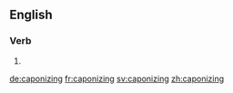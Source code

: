 ==English==

===Verb===
{{head|en|present participle}}

# {{present participle of|caponize|lang=en|nocat=1}}

[[de:caponizing]]
[[fr:caponizing]]
[[sv:caponizing]]
[[zh:caponizing]]
